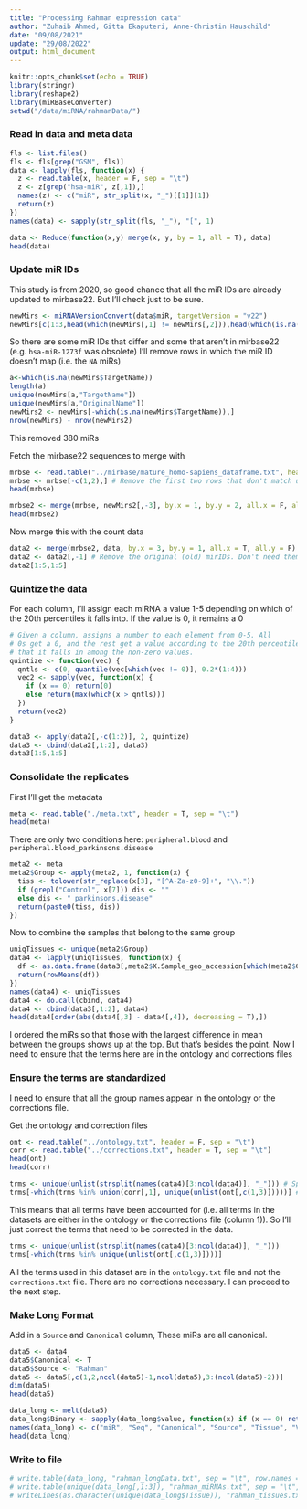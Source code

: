```yaml
---
title: "Processing Rahman expression data"
author: "Zuhaib Ahmed, Gitta Ekaputeri, Anne-Christin Hauschild"
date: "09/08/2021"
update: "29/08/2022" 
output: html_document
---
```


```r
knitr::opts_chunk$set(echo = TRUE)
library(stringr)
library(reshape2)
library(miRBaseConverter)
setwd("/data/miRNA/rahmanData/")
```

### Read in data and meta data

```r
fls <- list.files()
fls <- fls[grep("GSM", fls)]
data <- lapply(fls, function(x) {
  z <- read.table(x, header = F, sep = "\t")
  z <- z[grep("hsa-miR", z[,1]),]
  names(z) <- c("miR", str_split(x, "_")[[1]][1])
  return(z)
})
names(data) <- sapply(str_split(fls, "_"), "[", 1)

data <- Reduce(function(x,y) merge(x, y, by = 1, all = T), data)
head(data)
```

### Update miR IDs

This study is from 2020, so good chance that all the miR IDs are already updated to mirbase22. But I'll check just to be sure. 

```r
newMirs <- miRNAVersionConvert(data$miR, targetVersion = "v22")
newMirs[c(1:3,head(which(newMirs[,1] != newMirs[,2])),head(which(is.na(newMirs[,2])))),]
```
So there are some miR IDs that differ and some that aren't in mirbase22 (e.g. `hsa-miR-1273f` was obsolete)
I'll remove rows in which the miR ID doesn't map (i.e. the `NA` miRs)

```r
a<-which(is.na(newMirs$TargetName))
length(a)
unique(newMirs[a,"TargetName"])
unique(newMirs[a,"OriginalName"])
newMirs2 <- newMirs[-which(is.na(newMirs$TargetName)),]
nrow(newMirs) - nrow(newMirs2)
```

This removed 380 miRs

Fetch the mirbase22 sequences to merge with

```r
mrbse <- read.table("../mirbase/mature_homo-sapiens_dataframe.txt", header = T, sep = "\t")
mrbse <- mrbse[-c(1,2),] # Remove the first two rows that don't match up with mirbase and are the only duplicates, and are the only sequences with T's for some reason.
head(mrbse)
```

```r
mrbse2 <- merge(mrbse, newMirs2[,-3], by.x = 1, by.y = 2, all.x = F, all.y = T)
head(mrbse2)
```

Now merge this with the count data

```r
data2 <- merge(mrbse2, data, by.x = 3, by.y = 1, all.x = T, all.y = F)
data2 <- data2[,-1] # Remove the original (old) mirIDs. Don't need them.
data2[1:5,1:5]
```

### Quintize the data

For each column, I'll assign each miRNA a value 1-5 depending on which of the 20th percentiles it falls into. If the value is 0, it remains a 0

```r
# Given a column, assigns a number to each element from 0-5. All
# 0s get a 0, and the rest get a value according to the 20th percentile
# that it falls in among the non-zero values.
quintize <- function(vec) {
  qntls <- c(0, quantile(vec[which(vec != 0)], 0.2*(1:4)))
  vec2 <- sapply(vec, function(x) {
    if (x == 0) return(0)
    else return(max(which(x > qntls)))
  })
  return(vec2)
}
```

```r
data3 <- apply(data2[,-c(1:2)], 2, quintize)
data3 <- cbind(data2[,1:2], data3)
data3[1:5,1:5]
```

### Consolidate the replicates

First I'll get the metadata

```r
meta <- read.table("./meta.txt", header = T, sep = "\t")
head(meta)
```

There are only two conditions here: `peripheral.blood` and `peripheral.blood_parkinsons.disease`

```r
meta2 <- meta
meta2$Group <- apply(meta2, 1, function(x) {
  tiss <- tolower(str_replace(x[3], "[^A-Za-z0-9]+", "\\."))
  if (grepl("Control", x[7])) dis <- ""
  else dis <- "_parkinsons.disease"
  return(paste0(tiss, dis))
})
```

Now to combine the samples that belong to the same group

```r
uniqTissues <- unique(meta2$Group)
data4 <- lapply(uniqTissues, function(x) {
  df <- as.data.frame(data3[,meta2$X.Sample_geo_accession[which(meta2$Group == x)]])
  return(rowMeans(df))
})
names(data4) <- uniqTissues
data4 <- do.call(cbind, data4)
data4 <- cbind(data3[,1:2], data4)
head(data4[order(abs(data4[,3] - data4[,4]), decreasing = T),])
```

I ordered the miRs so that those with the largest difference in mean between the groups shows up at the top. But that's besides the point. Now I need to ensure that the terms here are in the ontology and corrections files

### Ensure the terms are standardized

I need to ensure that all the group names appear in the ontology or the corrections file.

Get the ontology and correction files
```r
ont <- read.table("../ontology.txt", header = F, sep = "\t")
corr <- read.table("../corrections.txt", header = T, sep = "\t")
head(ont)
head(corr)
```

```r
trms <- unique(unlist(strsplit(names(data4)[3:ncol(data4)], "_"))) # Splits the composite terms that contain both tissue+disease
trms[-which(trms %in% union(corr[,1], unique(unlist(ont[,c(1,3)]))))] # Which terms aren't in the ontology or the corrected terms
```
This means that all terms have been accounted for (i.e. all terms in the datasets are either in the ontology or the corrections file (column 1)). So I'll just correct the terms that need to be corrected in the data.

```r
trms <- unique(unlist(strsplit(names(data4)[3:ncol(data4)], "_")))
trms[-which(trms %in% unique(unlist(ont[,c(1,3)])))]
```
All the terms used in this dataset are in the `ontology.txt` file and not the `corrections.txt` file. There are no corrections necessary. I can proceed to the next step.

### Make Long Format

Add in a `Source` and `Canonical` column, These miRs are all canonical.

```r
data5 <- data4
data5$Canonical <- T
data5$Source <- "Rahman"
data5 <- data5[,c(1,2,ncol(data5)-1,ncol(data5),3:(ncol(data5)-2))]
dim(data5)
head(data5)
```

```r
data_long <- melt(data5)
data_long$Binary <- sapply(data_long$value, function(x) if (x == 0) return(0) else return(1))
names(data_long) <- c("miR", "Seq", "Canonical", "Source", "Tissue", "Value", "Binary")
head(data_long)
```

### Write to file

```r
# write.table(data_long, "rahman_longData.txt", sep = "\t", row.names = F, col.names = T, quote = F)
# write.table(unique(data_long[,1:3]), "rahman_miRNAs.txt", sep = "\t", row.names = F, col.names = T, quote = F)
# writeLines(as.character(unique(data_long$Tissue)), "rahman_tissues.txt")
```











